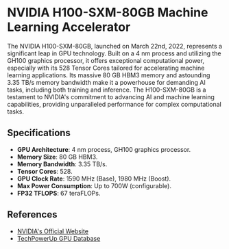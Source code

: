 # NVIDIA H100-SXM-80GB Machine Learning Accelerator

The NVIDIA H100-SXM-80GB, launched on March 22nd, 2022, represents a significant leap in GPU technology. Built on a 4 nm process and utilizing the GH100 graphics processor, it offers exceptional computational power, especially with its 528 Tensor Cores tailored for accelerating machine learning applications. Its massive 80 GB HBM3 memory and astounding 3.35 TB/s memory bandwidth make it a powerhouse for demanding AI tasks, including both training and inference. The H100-SXM-80GB is a testament to NVIDIA's commitment to advancing AI and machine learning capabilities, providing unparalleled performance for complex computational tasks.

## Specifications

- **GPU Architecture**: 4 nm process, GH100 graphics processor.
- **Memory Size**: 80 GB HBM3.
- **Memory Bandwidth**: 3.35 TB/s.
- **Tensor Cores**: 528.
- **GPU Clock Rate**: 1590 MHz (Base), 1980 MHz (Boost).
- **Max Power Consumption**: Up to 700W (configurable).
- **FP32 TFLOPS**: 67 teraFLOPs.

## References

- [NVIDIA's Official Website](https://www.nvidia.com/en-gb/data-center/h100/)
- [TechPowerUp GPU Database](https://www.techpowerup.com/gpu-specs/h100-sxm5-80-gb.c3900)
